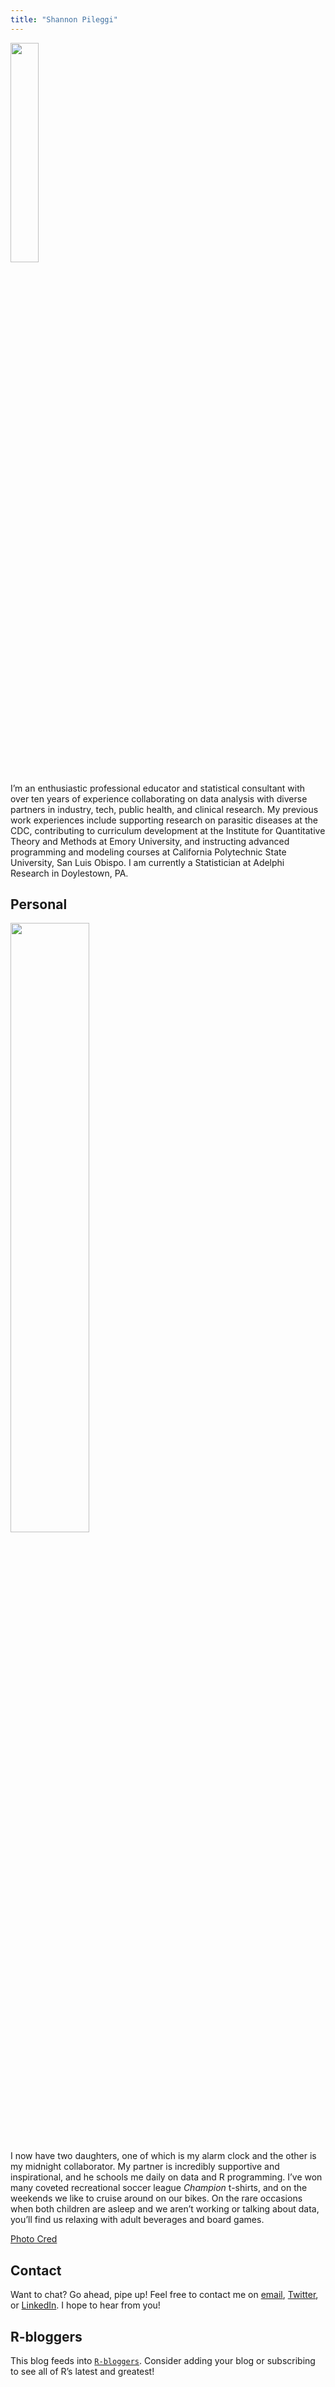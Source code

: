 ```yaml
---
title: "Shannon Pileggi"
---
```



![](cirprofile.png){width=30%} 

I’m an enthusiastic professional educator and statistical consultant with over ten years of experience collaborating on data analysis with diverse partners in industry, tech, public health, and clinical research.  My previous work experiences include supporting research on parasitic diseases at the CDC, contributing to curriculum development at the Institute for Quantitative Theory and Methods at Emory University, and instructing advanced programming and modeling courses at California Polytechnic State University, San Luis Obispo.  I am currently a Statistician at Adelphi Research in Doylestown, PA.    

## Personal

![](family.jpg){width=50%} 

I now have two daughters, one of which is my alarm clock and the other is my midnight collaborator.  My partner is incredibly supportive and inspirational, and he schools me daily on data and R programming.  I've won many coveted recreational soccer league _Champion_ t-shirts, and on the weekends we like to cruise around on our bikes.  On the rare occasions when both children are asleep and we aren't working or talking about data, you'll find us relaxing with adult beverages and board games.

[Photo Cred](https://www.facebook.com/KristinSteerPhotography/)

## Contact

Want to chat?  Go ahead, pipe up!  Feel free to contact me on [email](mailto:shannon@pipinghotdata.com), [Twitter](https://twitter.com/PipingHotData), or [LinkedIn](https://www.linkedin.com/in/shannon-m-pileggi/). I hope to hear from you!

## R-bloggers

This blog feeds into [`R-bloggers`](http://www.R-bloggers.com).  Consider adding your blog or subscribing to see all of R's latest and greatest!


